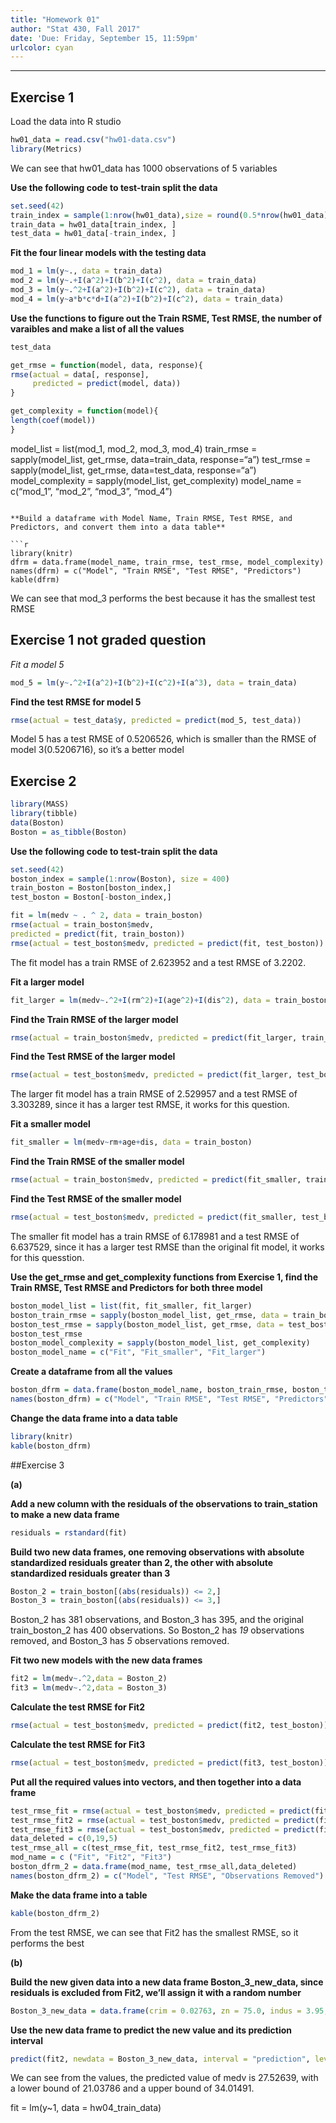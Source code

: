 ```yaml
---
title: "Homework 01"
author: "Stat 430, Fall 2017"
date: 'Due: Friday, September 15, 11:59pm'
urlcolor: cyan
---
```


***

## Exercise 1

Load the data into R studio

```r
hw01_data = read.csv("hw01-data.csv")
library(Metrics)

```

We can see that hw01_data has 1000 observations of 5 variables

**Use the following code to test-train split the data**

```r
set.seed(42)
train_index = sample(1:nrow(hw01_data),size = round(0.5*nrow(hw01_data)))
train_data = hw01_data[train_index, ]
test_data = hw01_data[-train_index, ]
```


**Fit the four linear models with the testing data**

```r
mod_1 = lm(y~., data = train_data)
mod_2 = lm(y~.+I(a^2)+I(b^2)+I(c^2), data = train_data)
mod_3 = lm(y~.^2+I(a^2)+I(b^2)+I(c^2), data = train_data)
mod_4 = lm(y~a*b*c*d+I(a^2)+I(b^2)+I(c^2), data = train_data)
```

**Use the functions to figure out the Train RSME, Test RMSE, the number of varaibles and make a list of all the values**


```r
test_data
```



```r
get_rmse = function(model, data, response){
rmse(actual = data[, response], 
     predicted = predict(model, data))
}
```

```r
get_complexity = function(model){
length(coef(model))
}
```

model_list = list(mod_1, mod_2, mod_3, mod_4)
train_rmse = sapply(model_list, get_rmse, data=train_data, response="a")
test_rmse = sapply(model_list, get_rmse, data=test_data, response="a")
model_complexity = sapply(model_list, get_complexity)
model_name = c("mod_1", "mod_2", "mod_3", "mod_4")
```

**Build a dataframe with Model Name, Train RMSE, Test RMSE, and Predictors, and convert them into a data table**

```r

library(knitr)
dfrm = data.frame(model_name, train_rmse, test_rmse, model_complexity)
names(dfrm) = c("Model", "Train RMSE", "Test RMSE", "Predictors")
kable(dfrm)
```

We can see that mod_3 performs the best because it has the smallest test RMSE

## Exercise 1 not graded question 

*Fit a model 5*

```r
mod_5 = lm(y~.^2+I(a^2)+I(b^2)+I(c^2)+I(a^3), data = train_data)
```

**Find the test RMSE for model 5**
```r
rmse(actual = test_data$y, predicted = predict(mod_5, test_data))
```


Model 5 has a test RMSE of 0.5206526, which is smaller than the RMSE of model 3(0.5206716), so it's a better model


## Exercise 2

```r
library(MASS)
library(tibble)
data(Boston)
Boston = as_tibble(Boston)
```

**Use the following code to test-train split the data**
```r
set.seed(42)
boston_index = sample(1:nrow(Boston), size = 400)
train_boston = Boston[boston_index,]
test_boston = Boston[-boston_index,]

fit = lm(medv ~ . ^ 2, data = train_boston)
rmse(actual = train_boston$medv,
predicted = predict(fit, train_boston))
rmse(actual = test_boston$medv, predicted = predict(fit, test_boston))
```

The fit model has a train RMSE of 2.623952 and a test RMSE of 3.2202.

**Fit a larger model**
```r
fit_larger = lm(medv~.^2+I(rm^2)+I(age^2)+I(dis^2), data = train_boston)
```
**Find the Train RMSE of the larger model**
```r
rmse(actual = train_boston$medv, predicted = predict(fit_larger, train_boston))
```
**Find the Test RMSE of the larger model**
```r
rmse(actual = test_boston$medv, predicted = predict(fit_larger, test_boston))
```
The larger fit model has a train RMSE of 2.529957 and a test RMSE of 3.303289, since it has a larger test RMSE, it works for this question.



**Fit a smaller model**
```r
fit_smaller = lm(medv~rm+age+dis, data = train_boston)
```
**Find the Train RMSE of the smaller model**
```r
rmse(actual = train_boston$medv, predicted = predict(fit_smaller, train_boston))
```

**Find the Test RMSE of the smaller model**
```r
rmse(actual = test_boston$medv, predicted = predict(fit_smaller, test_boston))
```
The smaller fit model has a train RMSE of 6.178981 and a test RMSE of 6.637529, since it has a larger test RMSE than the original fit model, it works for this quesstion.

**Use the get_rmse and get_complexity functions from Exercise 1, find the Train RMSE, Test RMSE and Predictors for both three model**
```r
boston_model_list = list(fit, fit_smaller, fit_larger) 
boston_train_rmse = sapply(boston_model_list, get_rmse, data = train_boston, response = "medv")
boston_test_rmse = sapply(boston_model_list, get_rmse, data = test_boston, response = "medv")
boston_test_rmse
boston_model_complexity = sapply(boston_model_list, get_complexity)
boston_model_name = c("Fit", "Fit_smaller", "Fit_larger")
```
**Create a dataframe from all the values**
```r
boston_dfrm = data.frame(boston_model_name, boston_train_rmse, boston_test_rmse, boston_model_complexity)
names(boston_dfrm) = c("Model", "Train RMSE", "Test RMSE", "Predictors")
```
**Change the data frame into a data table**
```r
library(knitr)
kable(boston_dfrm)
```


##Exercise 3

**(a)**

**Add a new column with the residuals of the observations to train_station to make a new data frame**

```r
residuals = rstandard(fit)
```

**Build two new data frames, one removing observations with absolute standardized residuals greater than 2, the other with absolute standardized residuals greater than 3**

```r
Boston_2 = train_boston[(abs(residuals)) <= 2,]
Boston_3 = train_boston[(abs(residuals)) <= 3,]

```
Boston_2 has 381 observations, and Boston_3 has 395, and the original train_boston_2 has 400 observations. So Boston_2 has *19* observations removed, and Boston_3 has *5* observations removed. 



**Fit two new models with the new data frames**

```r
fit2 = lm(medv~.^2,data = Boston_2) 
fit3 = lm(medv~.^2,data = Boston_3)
```


**Calculate the test RMSE for Fit2**

```r
rmse(actual = test_boston$medv, predicted = predict(fit2, test_boston))
```


**Calculate the test RMSE for Fit3**
```r
rmse(actual = test_boston$medv, predicted = predict(fit3, test_boston))
```


**Put all the required values into vectors, and then together into a data frame**
```r
test_rmse_fit = rmse(actual = test_boston$medv, predicted = predict(fit, test_boston))
test_rmse_fit2 = rmse(actual = test_boston$medv, predicted = predict(fit2, test_boston))
test_rmse_fit3 = rmse(actual = test_boston$medv, predicted = predict(fit3, test_boston))
data_deleted = c(0,19,5)
test_rmse_all = c(test_rmse_fit, test_rmse_fit2, test_rmse_fit3)
mod_name = c ("Fit", "Fit2", "Fit3")
boston_dfrm_2 = data.frame(mod_name, test_rmse_all,data_deleted)
names(boston_dfrm_2) = c("Model", "Test RMSE", "Observations Removed")
```
**Make the data frame into a table**
```r
kable(boston_dfrm_2)
```

From the test RMSE, we can see that Fit2 has the smallest RMSE, so it performs the best


**(b)**

**Build the new given data into a new data frame Boston_3_new_data, since residuals is excluded from Fit2, we'll assign it with a random number**

```r
Boston_3_new_data = data.frame(crim = 0.02763, zn = 75.0, indus = 3.95, chas= 0, nox = 0.4280, rm = 6.595, age = 22.8, dis = 5.4011, rad= 3, tax = 252, ptratio = 19.3, black = 395.63, lstat = 4.32)
```
**Use the new data frame to predict the new value and its prediction interval**
```r
predict(fit2, newdata = Boston_3_new_data, interval = "prediction", level = 0.99)
```

We can see from the values, the predicted value of medv is 27.52639, with a lower bound of 21.03786 and a upper bound of 34.01491.

fit = lm(y~1, data = hw04_train_data)

